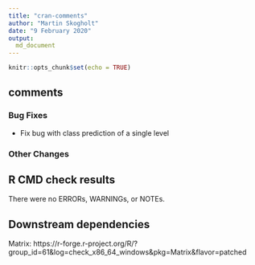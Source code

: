 ```yaml
---
title: "cran-comments"
author: "Martin Skogholt"
date: "9 February 2020"
output:
  md_document
---
```

```r
knitr::opts_chunk$set(echo = TRUE)
```

## comments

### Bug Fixes
- Fix bug with class prediction of a single level

### Other Changes

## R CMD check results
There were no ERRORs, WARNINGs, or NOTEs.

## Downstream dependencies
Matrix: https://r-forge.r-project.org/R/?group_id=61&log=check_x86_64_windows&pkg=Matrix&flavor=patched
